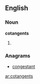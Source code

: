 ==English==

===Noun===
'''cotangents'''

# {{plural of|[[cotangent]]}}

===Anagrams===
* [[congestant#English|congestant]]

[[ar:cotangents]]
